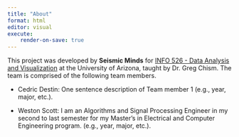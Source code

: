 ```yaml
---
title: "About"
format: html
editor: visual
execute:
    render-on-save: true
---
```


This project was developed by **Seismic Minds** for [INFO 526 - Data Analysis and Visualization](#0) at the University of Arizona, taught by Dr. Greg Chism. The team is comprised of the following team members.

-   Cedric Destin: One sentence description of Team member 1 (e.g., year, major, etc.).

-   Weston Scott: I am an Algorithms and Signal Processing Engineer in my second to last semester for my Master's in Electrical and Computer Engineering program. (e.g., year, major, etc.).